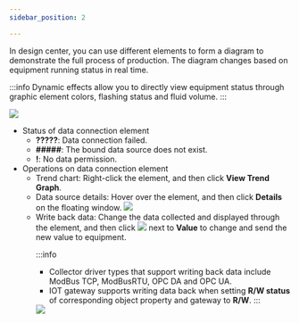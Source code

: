 ```yaml
---
sidebar_position: 2

---
```



In design center, you can use different elements to form a diagram to demonstrate the full process of production. The diagram changes based on equipment
running status in real time.

:::info
Dynamic effects allow you to directly view equipment status through graphic element colors, flashing status and fluid volume.
:::


<img src="https://wordpressfreezonex.oss-accelerate.aliyuncs.com/monitoring/8.png" />

<ul>
<li>Status of data connection element
<ul>
    <li> <strong>?????</strong>: Data connection failed.</li>
    <li><strong>#####</strong>: The bound data source does not exist.</li>
    <li><strong>!</strong>: No data permission.</li>
  </ul>
</li>
<li>Operations on data connection element
  <ul>
    <li>Trend chart: Right-click the element, and then click <strong>View Trend Graph</strong>.</li>
    <li>Data source details: Hover over the element, and then click <strong>Details</strong> on the floating window.
      <img width={450} height={300} src="https://wordpressfreezonex.oss-accelerate.aliyuncs.com/monitoring/9.png" />
    </li>
    <li>Write back data: Change the data collected and displayed through the element, and then click <img src="https://wordpressfreezonex.oss-accelerate.aliyuncs.com/monitoring/10.png"/> next to <strong>Value</strong> to change and send the new value to equipment.

:::info
- Collector driver types that support writing back data include ModBus TCP, ModBusRTU, OPC DA and OPC UA.
- IOT gateway supports writing data back when setting <strong>R/W status</strong> of corresponding object property and gateway to <strong>R/W</strong>.
:::

<img  width={400} height={300} src="https://wordpressfreezonex.oss-accelerate.aliyuncs.com/monitoring/11.png"/>

  </li>
  </ul>
</li>
      </ul>


